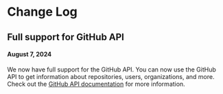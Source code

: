 # Change Log

## Full support for GitHub API

#### August 7, 2024

We now have full support for the GitHub API. You can now use the GitHub API to get information about repositories, users, organizations, and more. Check out the [GitHub API documentation](/github-api) for more information.